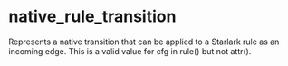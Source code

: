 <html devsite>
<head>
  <meta name="project_path" value="/_project.yaml">
  <meta name="book_path" value="/versions/6.0.0/_book.yaml">
</head>
<body>

<h1 class="page-title" id="modules.native_rule_transition">native_rule_transition</h1>

<!-- {% raw %} -->

Represents a native transition that can be applied to a Starlark rule as an incoming edge. This is a valid value for cfg in rule() but not attr().



</body>
</html>

<!-- {% endraw %} -->

